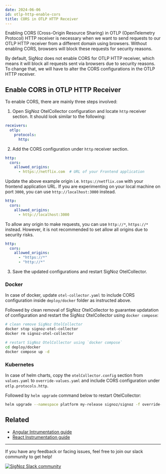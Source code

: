```yaml
---
date: 2024-06-06
id: otlp-http-enable-cors
title: CORS in OTLP HTTP Receiver
---
```


Enabling CORS (Cross-Origin Resource Sharing) in OTLP (OpenTelemetry Protocol)
HTTP receiver is necessary when we want to send requests to our OTLP HTTP receiver
from a different domain using browsers. Without enabling CORS, browsers will block
these requests for security reasons.

By default, SigNoz does not enable CORS for OTLP HTTP receiver, which means it will
block all requests sent via browsers due to security reasons. To change that, we will
have to alter the CORS configurations in the OTLP HTTP receiver.

## Enable CORS in OTLP HTTP Receiver

To enable CORS, there are mainly three steps involved:

1. Open SigNoz OtelCollector configuration and locate `http` receiver section.
  It should look similar to the following:
  ```yaml
  receivers:
    otlp:
      protocols:
        http:
  ```

2. Add the CORS configuration under `http` receiver section.
  ```yaml
  http:
    cors:
      allowed_origins:
        - https://netflix.com  # URL of your Frontend application
  ```
  Update the above example origin i.e. `https://netflix.com` with your frontend
  application URL. If you are experimenting on your local machine on port `3000`,
  you can use `http://localhost:3000` instead.

  ```yaml
  http:
    cors:
      allowed_origins:
        - http://localhost:3000 
  ```

  To allow any origin to make requests, you can use `http://*`, `https://*` instead.
  However, it is not recommended to set allow all origins due to security risks.


  ```yaml
  http:
    cors:
      allowed_origins:
        - "https://*"
        - "http://*"
  ```

3. Save the updated configurations and restart SigNoz OtelCollector.

### Docker

In case of docker, update `otel-collector.yaml` to include CORS configuration
inside `deploy/docker` folder as instructed above.

Followed by clean removal of SigNoz OtelCollector to guarantee updatation of
configuration and restart the SigNoz OtelCollector using `docker compose`:

```bash
# clean remove SigNoz OtelCollector
docker stop signoz-otel-collector
docker rm signoz-otel-collector

# restart SigNoz OtelCollector using `docker compose`
cd deploy/docker
docker compose up -d
```

### Kubernetes

In case of helm charts, copy the `otelCollector.config` section from `values.yaml`
to `override-values.yaml` and include CORS configuration under `otlp.protocols.http`.

Followed by `helm upgrade` command below to restart OtelCollector:

```bash
helm upgrade --namespace platform my-release signoz/signoz -f override-values.yaml
```

## Related

- [Angular Intrumentation guide][3]
- [React Instrumentation guide][4]

---

If you have any feedback or facing issues, feel free to join our slack community to get help!

[![SigNoz Slack community][1]][2]

[1]: /img/blog/common/join_slack_cta.webp
[2]: https://signoz.io/slack
[3]: https://signoz.io/docs/instrumentation/angular/
[4]: https://signoz.io/blog/opentelemetry-react/
